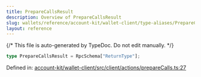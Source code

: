 ```yaml
---
title: PrepareCallsResult
description: Overview of PrepareCallsResult
slug: wallets/reference/account-kit/wallet-client/type-aliases/PrepareCallsResult
layout: reference
---
```


{/* This file is auto-generated by TypeDoc. Do not edit manually. */}

```ts
type PrepareCallsResult = RpcSchema["ReturnType"];
```

Defined in: [account-kit/wallet-client/src/client/actions/prepareCalls.ts:27](https://github.com/alchemyplatform/aa-sdk/blob/17aad1f572375d42a06c7e3238078a88a435d459/account-kit/wallet-client/src/client/actions/prepareCalls.ts#L27)

